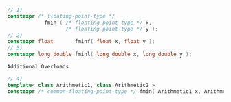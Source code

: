 ```cpp
// 1)
constexpr /* floating-point-type */
            fmin ( /* floating-point-type */ x,
                   /* floating-point-type */ y );
// 2)
constexpr float       fminf( float x, float y );
// 3)
constexpr long double fminl( long double x, long double y );
```

`Additional Overloads`

```cpp
// 4)
template< class Arithmetic1, class Arithmetic2 >
constexpr /* common-floating-point-type */ fmin( Arithmetic1 x, Arithmetic2 y );
```